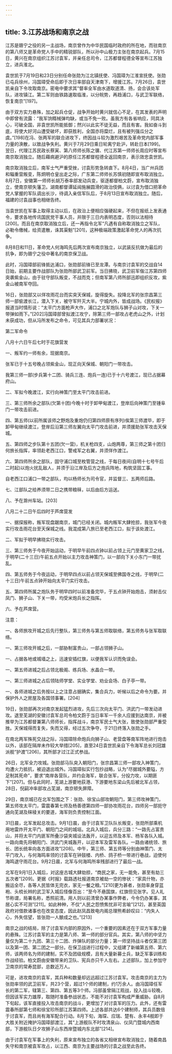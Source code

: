 ```yaml
---
---
---
```

title: 3.江苏战场和南京之战
---




江苏是赣宁之役的另一主战场，南京曾作为中华民国临时政府的所在地，而驻南京的第八师又是革命党人手中的精锐部队，所以孙中山极力主张在南京起兵。7月15日，黄兴在南京组织江苏讨袁军，并亲任总司令，江苏都督程德全等宣布江苏独立，进兵淮北。

袁世凯于7月19日和23日分别任命张勋为江北镇抚使、冯国璋为江淮宣抚使。张勋已屯兵徐州，冯国璋受命后即于次日率部自天津南下，增援江苏。7月26日，袁世凯亲自下令攻取南京。密电中要求其“督率全军由水道取道清、扬，会合该处军队，进攻镇江。第二军则由铁路速取临淮，以分皖势，再趋浦口，与武卫军联络，恢复南京”[197]。

由于双方实力悬殊，加之起兵仓促，战争开始时黄兴就信心不足，在其发表的声明中即曾有流露：“我军饷糈械弹均缺，或当不免一败。虽我方有各省响应，同具决心，可破全国，非袁世凯所能抵御；然兴以此实不徒无益，而且有害。我如奋斗到底，将使大好河山遭受破坏，即获胜利，全国亦将糜烂，且有被列强瓜分之虞。”[198]在冯、张两军的联合进攻下，终因战斗较为激烈艰苦及革命党内部军事力量的涣散，以致战争失利。黄兴于7月29日乘日轮离宁赴沪，转赴日本[199]。翌日，代理江苏民政长蔡寅、第八师师长陈之骥、代江苏第一师师长周应时等宣布南京取消独立。随后藉病避沪的原任江苏都督程德全返回南京，表示效忠袁世凯。

南京取消独立后，南军士气严重受挫，讨袁形势急转直下。8月4日，当广州兵团和辎重营叛变，陈炯明仓皇出走之际，广东第二师师长苏慎初随即宣布取消独立。8月7日，安徽第一师师长胡万泰率部发动兵变，驱逐都督柏文蔚，宣布取消独立，使南京顿失藩卫。湖南都督谭延闿施展圆滑的政治伎俩，以讨袁为借口把革命党人掌握的军队调出长沙，待调入亲信军队后，于8月13日宣布取消独立。随后，福建的讨袁战事也相继告终。

当袁世凯在军事上取得主动以后，在政治上便相应强硬起来，不但在报纸上发表通令，要求各地传讯国民党干事人员，并限于三日内表明态度，否则以法相待[200]。而且在南京取消独立后，还一再指令北军“凡遇有自称取消独立之军队，必勒令缴械，给资遣散，诛其渠魁”[201]，这种极端政策激起革命党人的再次抗争。

8月8日和11日，革命党人何海鸣先后两次宣布南京独立，以武装反抗做为最后的抗争，即为赣宁之役中著名的南京保卫战。

此时，冯国璋部前锋抵达浦口，张勋部前锋已至龙潭。与南京讨袁军的交战自14日始，前期主要作战部队为张勋所部武卫前军。当日拂晓，武卫前军偕江苏第四师突袭紫金山，由于驻守部队叛变，不战而克；但南军第八师所部迅即组织反攻，紫金山被南军夺回。

16日，张勋部又以佯攻雨花台而实突天保城，旋得旋失。投降北军的张宗昌第三师一部偷渡长江，潜入下关，被守军歼灭大半。宁城内外，皆成战场。《民权报》报道当时情形说：“太平门方面枪声大作，浦口之北军炮队与狮子山对攻，下关一带弹如雨下。”[202]冯国璋部曾拟渡江攻宁，除第三师一部攻占老虎山之外，计划未获成功，但从冯所发布之命令，可见其兵力部署状况：

第二军命令

八月十六日午后七时于花旗营发

一、叛军约一师有余，现据南京。

张军已于十五号晚占领紫金山，现正向天保城、朝阳门一带攻击。

我第三师一部(步兵第十二团、骑兵三连、炮兵一连)已于十六号渡江，现已占据幕府山。

二、军拟今晚渡江，实行向神策门至太平门攻击前进。

三、第三师所余之部队(欠第十团)今晚十时于卸甲甸渡江，登岸后向神策门至锺阜门一带攻击前进。

四、第五师(以前所属该师之野炮及重炮仍归第四师原有序列)俟第三师渡毕，即于卸甲甸继续渡江，登岸后沿第三师左翼向太平门攻击前进，并须援助张军攻击天保城。

五、第四师之步队第十五团(欠一营)，机关枪四支，山炮两尊，第三师之第十团归何旅长指挥，率领赴老西江口，警戒军之右翼，并须佯作渡江。

六、第四师所余之部队，固守浦口城至枚管营之线，于每日夜间(自明十七号午后二时起)以炮火扰乱敌人，并须于沿江岸及后方之炮兵阵地，构筑坚固工事。

自老西江口浦口一带之部队，均以杨师长为司令官，并监督三、五两师后路。

七、江部队之给养须带二日之携带粮秣，以后由后方运送。

八、予在滁州车站。[203]

八月二十二日午后四时于芦席营发

一、据探报称，叛军现盘踞南京，城门已经关闭。城内叛军大肆抢掠，我张军今夜实行攻击雨花台至天保城之线。我混成第八旅已至老西江口，拟于该处渡江。

二、军拟于明早拂晓实行攻击。

三、第三师务于今夜开始运动，于明早午前四点钟以前占领上元门至黄家卫之线，于明早(二十三日)午前五点开始以主力攻击神策门，以一部向下关小东门一带扰乱。

四、第五师务于今夜运动，于明早四点以前占领天保城至佛国寺之线，于明早(二十三日)午前五点钟开始向太平门实行攻击。

五、第四师所属之炮队务于明早四时以前准备完毕，于五点钟开始炮击，须射击仪凤门、狮子山、下关一带，均受米炮兵长之指挥。

六、予在芦席营。

注意：

一、各师旅攻开城之后先行整队，第三师务与第五师取联络，第五师务与张军取联络。

一、第三师攻开城之后，一部胁制富贵山，一部占领狮子山。

一、占据各地或城墙之上，迅速安插红旗，以便我军认识而免误会。

一、第五师进城之后占领北极阁、练兵场、水晶合一带。

一、第三师进城之占后领陆师学堂、实业学堂、劝业会场、白子亭一带。

一、各师进城之后务按以上之注意占据确实，集合兵力，听候以后之命令为要。并保护外人之房屋及各国领事署。[204]

19日，张勋部再次对南京发起猛烈进攻，先后三次向太平门、洪武门一带发动进攻。退至芜湖的安徽讨袁军总司令柏文蔚于当日率军一千余人应援到达南京，并被推举为江苏都督兼第八师师长，指挥战斗，南京军民士气大张，致使张勋部严重受挫。天保城得而复失，失而又得，经过五次争夺，于21日终落入张勋之手。

在南北两军殊死交战之际，冯国璋除命炮兵向狮子山、老营盘等南军阵地进行炮击以外，该部在隔岸未作较大举措[205]，直至24日袁世凯亲自下令海军总长刘冠雄派舰“护渡”[206]，其所部才过江正式参战。

26日，北军全力攻城。张勋部马队突入朝阳门，张宗昌第三师一部攻入神策门，均遭火力抵抗，被迫退出城外。冯国璋拟实行包抄战略，认为“尽据城外要隘，方足制其死命”，要求“南岸各营队，并约会海军，联合张军，分投力攻，以期匪下”[207]。但与此同时，芜湖上游要地荻港、下游要地东梁山先后被北军占领，28日，倪嗣冲率部攻占芜湖，南京顿失屏障。

29日，南京城已在北军包围之下：张勋、徐宝山部攻朝阳门，第三师攻神策门，第五师攻太平门，雷震春第七师及杨善德第四师一部协攻雨花台，四师另一部扼守通向芜湖及秣稜关的要道，海军则负责控制江面。

31日晨，北军发起总攻击。9月1日晨，由于讨袁军卫队队长叛变，张勋所部乘机用地雷炸开太平门、朝阳门之间的城垣。北兵入城后，兵分三路：“一路先占富贵山，并将太平门内匪军所叠沙袋夹城设法轰开，以迎五师及本军、杨军各队入城。一路向南先将朝阳门、洪武门夹城轰开，以迎本军及雷军各队。一路由诸统领、旅长、团长统率向各方面进攻”[208]。中午，第三师、第五师等分别由神策门、太平门攻入，与何海鸣率领的讨袁军在钟鼓楼、内桥、鸽子桥一带进行巷战，迫使何海鸣退守雨花台。9月2日晨，北军与何海鸣所率残部进行了最后一战。

北军在9月1日入城后，对这座古城大肆劫掠，“商民之家，无一能免，甚至有劫三五次者”[209]。更据《时报》载路透社报道南京被劫一空的惨状：“家具什物，亦搬运全尽，各等人民皆体无完衣，家无一餐之粮。”[210]更为甚者，张勋率身穿蓝袍、头梳长辫的武卫军入城后怪像百出：“至今不悬国旗，红旗但见张字。见人礼节称谓，局署名称，悉照前清。用人则以前清曾办某事作弊者，今令仍办某事，其居心实不可测”[211]。如此种种，不仅“人民之怨愤焦忧非可言喻”[212]，甚至英国政府对借款诸事也在改变态度，因此赵凤昌致电内阁总理熊希龄叹曰：“内失人心，外失信望，皆张勋一人酿成之也。”[213]

南京之战的结局，除了讨袁军内部的原因外，一个重要的因素还在于双方军事力量的悬殊。江苏讨袁军的主力是第八师、第一师的部分官兵。其实，第八师的中坚力量仅为第二十九团、第三十二团、炸弹队的部分力量；第一师坚持战斗者仅第三团以及第一团、第二团之一部分。在保卫战进行过程中，又组建了新编第五师、第六师，该两师名为师的建制，实不及团级规模，且有大量新募士兵，缺乏军事训练和作战经验。柏文蔚由安徽带来的卫队、宪兵亦只千人左右。上述部队，加上参加守卫南京的常寿昆部，总数近万人。

可是，进攻南京的袁军，其兵种和数量却远远超过江苏讨袁军。攻击南京的主力为张勋率领的武卫前军，共23个营，超过1个师的建制，约1万余人。由冯国璋任军长的第二军，辖第三、第四、第五等3个师。冯部虽曾隔江观战，投入战斗较晚，但因该军实力雄厚，取随时准备参战状态，不能不对讨袁军构成严重威胁。自8月下旬起，该军直接投入攻击南京的战斗，更增加了对讨袁军的压力。此外，还有雷震春所部第七师和徐宝珍所部江苏第四师。上述各部共达6个建制师，其兵员数倍于讨袁军，而且尚有海军配合行动。8月下旬，海琛、应瑞、楚有、永丰4舰即于大胜关附近掩护冯国璋部渡江，其“上游舰队不时攻清泉山、仪凤门暨城内西南部，下游舰队日夕攻狮子山东西岸暨城内东北部”[214]。

由于讨袁军在军事上的失利，原来宣布独立的各省又相继宣布取消独立，随着南昌失守和南京被袁军攻占，以江西、南京为主要战场的讨袁之战至此告终。